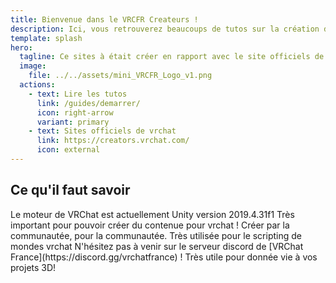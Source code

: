 ```yaml
---
title: Bienvenue dans le VRCFR Createurs !
description: Ici, vous retrouverez beaucoups de tutos sur la création de contenue sur vrchat !
template: splash
hero:
  tagline: Ce sites à était créer en rapport avec le site officiels de VRChat
  image:
    file: ../../assets/mini_VRCFR_Logo_v1.png
  actions:
    - text: Lire les tutos
      link: /guides/demarrer/
      icon: right-arrow
      variant: primary
    - text: Sites officiels de vrchat
      link: https://creators.vrchat.com/
      icon: external
---
```



## Ce qu'il faut savoir 

<CardGrid stagger>
  <Card title="Unity" icon="pencil">
    Le moteur de VRChat est actuellement Unity version 2019.4.31f1
  </Card>
  <Card title="VRChat SDK" icon="add-document">
    Très important pour pouvoir créer du contenue pour vrchat !
  </Card>
  <Card title="UdonSharp" icon="setting">
    Créer par la communautée, pour la communautée. Très utilisée pour le scripting de mondes vrchat
  </Card>
  <Card title="Et tout le reste ..." icon="open-book">
    N'hésitez pas à venir sur le serveur discord de [VRChat France](https://discord.gg/vrchatfrance) !
  </Card>
  <Card title="Blender" icon="open-book">
    Très utile pour donnée vie à vos projets 3D!
  </Card>
</CardGrid>
